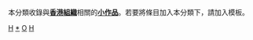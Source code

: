 {{Catnav|頁面分類|社会|组织|各國組織|香港組織}}
{{hiddencat}}
本分類收錄與'''[[香港|香港]][[:Category:香港組織|組織]]'''相關的'''[[Wikipedia:小作品|小作品]]'''。若要將條目加入本分類下，請加入'''{{tl|Hk-org-stub}}'''模板。

[[Category:小作品类别|H]]
[[Category:香港組織|*]]
[[Category:香港小作品|O]]
[[Category:組織小作品|H]]